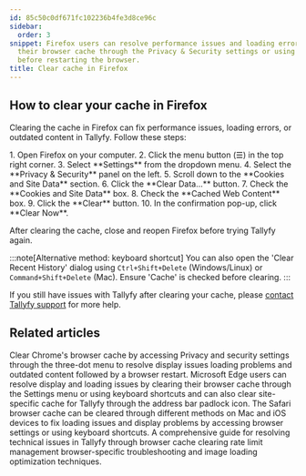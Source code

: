 ```yaml
---
id: 85c50c0df671fc102236b4fe3d8ce96c
sidebar:
  order: 3
snippet: Firefox users can resolve performance issues and loading errors by clearing
  their browser cache through the Privacy & Security settings or using keyboard shortcuts
  before restarting the browser.
title: Clear cache in Firefox
---
```



## How to clear your cache in Firefox

Clearing the cache in Firefox can fix performance issues, loading errors, or outdated content in Tallyfy. Follow these steps:

<Steps>
1. Open Firefox on your computer.
2. Click the menu button (☰) in the top right corner.
3. Select **Settings** from the dropdown menu.
4. Select the **Privacy & Security** panel on the left.
5. Scroll down to the **Cookies and Site Data** section.
6. Click the **Clear Data...** button.
7. Check the **Cookies and Site Data** box.
8. Check the **Cached Web Content** box.
9. Click the **Clear** button.
10. In the confirmation pop-up, click **Clear Now**.
</Steps>

After clearing the cache, close and reopen Firefox before trying Tallyfy again.

:::note[Alternative method: keyboard shortcut]
You can also open the 'Clear Recent History' dialog using `Ctrl+Shift+Delete` (Windows/Linux) or `Command+Shift+Delete` (Mac). Ensure 'Cache' is checked before clearing.
:::

If you still have issues with Tallyfy after clearing your cache, please [contact Tallyfy support](https://tallyfy.com/contact-us/) for more help.


## Related articles
<CardGrid>
<LinkTitleCard header="<b>Troubleshooting > Clear cache in Chrome</b>" href="/products/pro/miscellaneous/troubleshooting/clear-cache-chrome/" > Clear Chrome's browser cache by accessing Privacy and security settings through the three-dot menu to resolve display issues loading problems and outdated content followed by a browser restart. </LinkTitleCard>
<LinkTitleCard header="<b>Troubleshooting > Clear cache in Edge</b>" href="/products/pro/miscellaneous/troubleshooting/clear-cache-edge/" > Microsoft Edge users can resolve display and loading issues by clearing their browser cache through the Settings menu or using keyboard shortcuts and can also clear site-specific cache for Tallyfy through the address bar padlock icon. </LinkTitleCard>
<LinkTitleCard header="<b>Troubleshooting > Clear cache in Safari</b>" href="/products/pro/miscellaneous/troubleshooting/clear-cache-safari/" > The Safari browser cache can be cleared through different methods on Mac and iOS devices to fix loading issues and display problems by accessing browser settings or using keyboard shortcuts. </LinkTitleCard>
<LinkTitleCard header="<b>Miscellaneous > Troubleshooting</b>" href="/products/pro/miscellaneous/troubleshooting/" > A comprehensive guide for resolving technical issues in Tallyfy through browser cache clearing rate limit management browser-specific troubleshooting and image loading optimization techniques. </LinkTitleCard>
</CardGrid>
